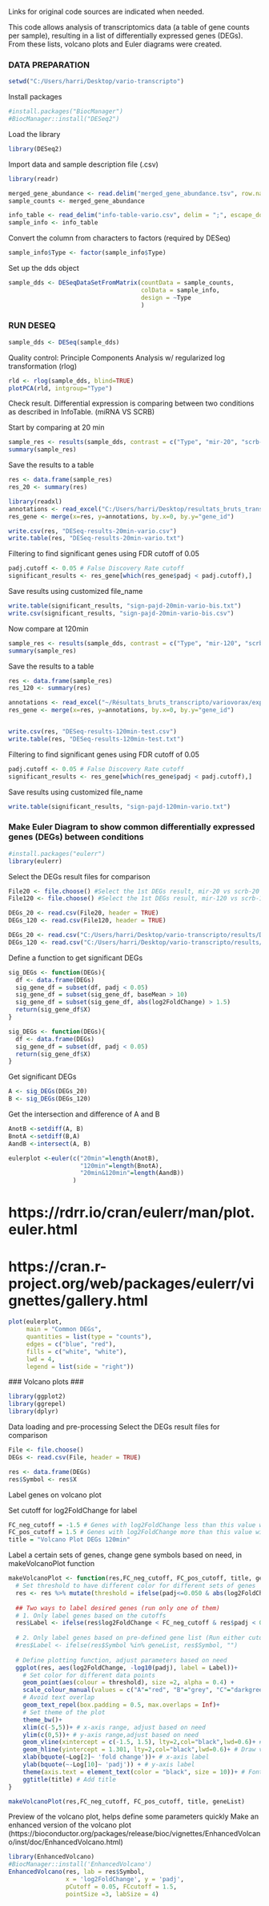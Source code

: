 Links for original code sources are indicated when needed.

This code allows analysis of transcriptomics data (a table of gene counts per sample), resulting in a list of differentially expressed genes (DEGs). From these lists, volcano plots and Euler diagrams were created.

### DATA PREPARATION ###

```r
setwd("C:/Users/harri/Desktop/vario-transcripto")
```


Install packages
```r
#install.packages("BiocManager")
#BiocManager::install("DESeq2")
```

Load the library
```r
library(DESeq2)
```

Import data and sample description file (.csv)
```r
library(readr)

merged_gene_abundance <- read.delim("merged_gene_abundance.tsv", row.names=1) #if doesn't work From Text (base) > change row names to First column
sample_counts <- merged_gene_abundance

info_table <- read_delim("info-table-vario.csv", delim = ";", escape_double = FALSE, trim_ws = TRUE)
sample_info <- info_table

```

Convert the column from characters to factors (required by DESeq)
```r
sample_info$Type <- factor(sample_info$Type)
```

Set up the dds object
```r
sample_dds <- DESeqDataSetFromMatrix(countData = sample_counts,
                                     colData = sample_info,
                                     design = ~Type
                                     )

```


### RUN DESEQ ###

```r
sample_dds <- DESeq(sample_dds)
```

Quality control: Principle Components Analysis w/ regularized log transformation (rlog)

```r
rld <- rlog(sample_dds, blind=TRUE)
plotPCA(rld, intgroup="Type") 
```


Check result. Differential expression is comparing between two conditions as described in InfoTable. (miRNA VS SCRB)

Start by comparing at 20 min
```r
sample_res <- results(sample_dds, contrast = c("Type", "mir-20", "scrb-20")) #last charact vect = base level
summary(sample_res)
```

Save the results to a table
```r
res <- data.frame(sample_res)
res_20 <- summary(res)

library(readxl)
annotations <- read_excel("C:/Users/harri/Desktop/resultats_bruts_transcripto/variovorax/export/annotations.xlsx")
res_gene <- merge(x=res, y=annotations, by.x=0, by.y="gene_id")

write.csv(res, "DESeq-results-20min-vario.csv")
write.table(res, "DESeq-results-20min-vario.txt")
```

Filtering to find significant genes using FDR cutoff of 0.05
```r
padj.cutoff <- 0.05 # False Discovery Rate cutoff
significant_results <- res_gene[which(res_gene$padj < padj.cutoff),]
```

Save results using customized file_name
```r
write.table(significant_results, "sign-pajd-20min-vario-bis.txt")
write.csv(significant_results, "sign-pajd-20min-vario-bis.csv")

```


Now compare at 120min

```r
sample_res <- results(sample_dds, contrast = c("Type", "mir-120", "scrb-120")) 
summary(sample_res)
```

Save the results to a table
```r
res <- data.frame(sample_res)
res_120 <- summary(res)

annotations <- read_excel("~/Résultats_bruts_transcripto/variovorax/export/annotations.xlsx")
res_gene <- merge(x=res, y=annotations, by.x=0, by.y="gene_id")


write.csv(res, "DESeq-results-120min-test.csv")
write.table(res, "DESeq-results-120min-test.txt")
```

Filtering to find significant genes using FDR cutoff of 0.05
```r
padj.cutoff <- 0.05 # False Discovery Rate cutoff
significant_results <- res_gene[which(res_gene$padj < padj.cutoff),]
```

Save results using customized file_name
```r
write.table(significant_results, "sign-pajd-120min-vario.txt")
```

### Make Euler Diagram to show common differentially expressed genes (DEGs) between conditions ###

```r
#install.packages("eulerr")
library(eulerr)
```

Select the DEGs result files for comparison

```r
File20 <- file.choose() #Select the 1st DEGs result, mir-20 vs scrb-20
File120 <- file.choose() #Select the 1st DEGs result, mir-120 vs scrb-120

DEGs_20 <- read.csv(File20, header = TRUE)
DEGs_120 <- read.csv(File120, header = TRUE)

DEGs_20 <- read.csv("C:/Users/harri/Desktop/vario-transcripto/results/DESeq-results-20min-vario.txt", sep="")
DEGs_120 <- read.csv("C:/Users/harri/Desktop/vario-transcripto/results/DESeq-results-120min-test.txt", sep="")

```


Define a function to get significant DEGs
```r
sig_DEGs <- function(DEGs){
  df <- data.frame(DEGs)
  sig_gene_df = subset(df, padj < 0.05) 
  sig_gene_df = subset(sig_gene_df, baseMean > 10)
  sig_gene_df = subset(sig_gene_df, abs(log2FoldChange) > 1.5)
  return(sig_gene_df$X)
}

sig_DEGs <- function(DEGs){
  df <- data.frame(DEGs)
  sig_gene_df = subset(df, padj < 0.05) 
  return(sig_gene_df$X)
}
```

Get significant DEGs
```r
A <- sig_DEGs(DEGs_20)
B <- sig_DEGs(DEGs_120)
```


Get the intersection and difference of A and B
```r
AnotB <-setdiff(A, B)
BnotA <-setdiff(B,A)
AandB <-intersect(A, B)

eulerplot <-euler(c("20min"=length(AnotB), 
                    "120min"=length(BnotA), 
                    "20min&120min"=length(AandB))
                  )
```


# https://rdrr.io/cran/eulerr/man/plot.euler.html
# https://cran.r-project.org/web/packages/eulerr/vignettes/gallery.html
```r
plot(eulerplot, 
     main = "Common DEGs",
     quantities = list(type = "counts"),
     edges = c("blue", "red"),
     fills = c("white", "white"),
     lwd = 4,
     legend = list(side = "right"))
```

 ### Volcano plots ###
```r
library(ggplot2)
library(ggrepel)
library(dplyr)
```


Data loading and pre-processing
Select the DEGs result files for comparison
```r
File <- file.choose() 
DEGs <- read.csv(File, header = TRUE)

res <- data.frame(DEGs)
res$Symbol <- res$X
```

Label genes on volcano plot

Set cutoff for log2FoldChange for label
```r
FC_neg_cutoff = -1.5 # Genes with log2FoldChange less than this value will be labeled
FC_pos_cutoff = 1.5 # Genes with log2FoldChange more than this value will be labeled
title = "Volcano Plot DEGs 120min"
```

Label a certain sets of genes, change gene symbols based on need, in makeVolcanoPlot function
```r
makeVolcanoPlot <- function(res,FC_neg_cutoff, FC_pos_cutoff, title, geneList){
  # Set threshold to have different color for different sets of genes
  res <- res %>% mutate(threshold = ifelse(padj<=0.050 & abs(log2FoldChange)>=1.5,"A", ifelse(padj>0.05 & abs(log2FoldChange)<1.5, "B", "C")))
    
  ## Two ways to label desired genes (run only one of them)
  # 1. Only label genes based on the cutoffs
  res$Label <- ifelse(res$log2FoldChange < FC_neg_cutoff & res$padj < 0.05 | res$log2FoldChange > FC_pos_cutoff & res$padj < 0.05, res$Symbol, "")
  
  # 2. Only label genes based on pre-defined gene list (Run either cutoff or pre-defined gene list)
  #res$Label <- ifelse(res$Symbol %in% geneList, res$Symbol, "")
  
  # Define plotting function, adjust parameters based on need
  ggplot(res, aes(log2FoldChange, -log10(padj), label = Label))+
    # Set color for different data points
    geom_point(aes(colour = threshold), size =2, alpha = 0.4) +
    scale_colour_manual(values = c("A"="red", "B"="grey", "C"="darkgreen"))+
    # Avoid text overlap
    geom_text_repel(box.padding = 0.5, max.overlaps = Inf)+
    # Set theme of the plot
    theme_bw()+
    xlim(c(-5,5))+ # x-axis range, adjust based on need
    ylim(c(0,5))+ # y-axis range,adjust based on need
    geom_vline(xintercept = c(-1.5, 1.5), lty=2,col="black",lwd=0.6)+ # Draw horizontal dash line
    geom_hline(yintercept = 1.301, lty=2,col="black",lwd=0.6)+ # Draw vertical dash line
    xlab(bquote(~Log[2]~ 'fold change'))+ # x-axis label
    ylab(bquote(~-Log[10]~ 'padj')) + # y-axis label
    theme(axis.text = element_text(color = "black", size = 10))+ # Font type and size
    ggtitle(title) # Add title
}

makeVolcanoPlot(res,FC_neg_cutoff, FC_pos_cutoff, title, geneList)
```



 Preview of the volcano plot, helps define some parameters quickly
Make an enhanced version of the volcano plot (https://bioconductor.org/packages/release/bioc/vignettes/EnhancedVolcano/inst/doc/EnhancedVolcano.html)
```r
library(EnhancedVolcano)
#BiocManager::install('EnhancedVolcano')
EnhancedVolcano(res, lab = res$Symbol,
                x = 'log2FoldChange', y = 'padj',
                pCutoff = 0.05, FCcutoff = 1.5, 
                pointSize =3, labSize = 4)
  
```








